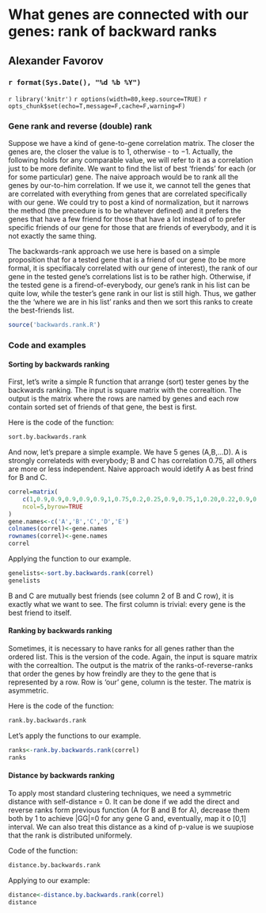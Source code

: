 What genes are connected with our genes: rank of backward ranks
========================================================

Alexander Favorov  
-----------------------------------------------

### `r format(Sys.Date(), "%d %b %Y")` 

`r library('knitr')`
`r options(width=80,keep.source=TRUE)`
`r opts_chunk$set(echo=T,message=F,cache=F,warning=F)`
<!-- cache is off, we save all the neccessary things in Rda -->


### Gene rank and reverse (double) rank

Suppose we have a kind of gene-to-gene correlation matrix. The closer the genes are, the closer the value is to $1$, otherwise - to $-1$. Actually, the following holds for any comparable value, we will refer to it as a correlation just to be more definite. We want to find the list of best 'friends' for each (or for some particular) gene. The naive approach would be to rank all the genes by our-to-him correlation. If we use it, we cannot tell the genes that are correlated with everything from genes that are correlated specifically with our gene. We could try to post a kind of normalization, but it narrows the method (the precedure is to be whatever defined) and it prefers the genes that have a few friend for those that have a lot instead of to prefer specific friends of our gene for those that are friends of everybody, and it is not exactly the same thing.

The backwards-rank approach we use here is based on a simple proposition that for a tested gene that is a friend of our gene (to be more formal, it is specifiacaly correlated with our gene of interest), the rank of our gene in the tested gene's correlations list is to be rather high. Otherwise, if the tested gene is a firend-of-everybody, our gene's rank in his list can be quite low, while the tester's gene rank in our list is still high. Thus, we gather the the 'where we are in his list' ranks and then we sort this ranks to create the best-friends list.


```{r source, echo=FALSE}
source('backwards.rank.R')
```

### Code and examples

#### Sorting by backwards ranking

First, let's write a simple R function that arrange (sort) tester genes by the backwards ranking. The input is square matrix with the correaltion. The output is the matrix where the rows are named by genes and each row contain sorted set of friends of that gene, the best is first.

Here is the code of the function:
```{r show.sort.code}
sort.by.backwards.rank
```

And now, let's prepare a simple example. We have 5 genes (A,B,...D). A is strongly correlateds with everybody; B and C has correlation 0.75, all others are more or less independent. Naive approach would idetify A as best frind for B and C.

```{r}
correl=matrix(
	c(1,0.9,0.9,0.9,0.9,0.9,1,0.75,0.2,0.25,0.9,0.75,1,0.20,0.22,0.9,0.2,0.2,1,0.15,0.9,0.25,.22,.15,1),
	ncol=5,byrow=TRUE
)
gene.names<-c('A','B','C','D','E')
colnames(correl)<-gene.names
rownames(correl)<-gene.names
correl
```

Applying the function to our example.

```{r}
genelists<-sort.by.backwards.rank(correl)
genelists
```

B and C are mutually best friends (see column 2 of B and C row), it is exactly what we want to see. The first column is trivial: every gene is the best friend to itself. 

#### Ranking by backwards ranking

Sometimes, it is necessary to have ranks for all genes rather than the ordered list. This is the version of the code.
Again, the input is square matrix with the correaltion. The output is the matrix of the ranks-of-reverse-ranks that order the genes by how freindly are they to the gene that is represented by a row. Row is 'our' gene, column is the tester. The matrix is asymmetric.

Here is the code of the function:
```{r show.rank.code}
rank.by.backwards.rank
```

Let's apply the functions to our example.

```{r}
ranks<-rank.by.backwards.rank(correl)
ranks
```

#### Distance by backwards ranking

To apply most standard clustering techniques, we need a symmetric distance with self-distance = 0. It can be done if we add the direct and reverse ranks form previous function (A for B and B for A), decrease them both by 1 to achieve |GG|=0 for any gene G and, eventually, map it o [0,1] interval. We can also treat this distance as a kind of p-value is we suupiose that the rank is distributed uniformely.  

Code of the function:
```{r show.distance.code}
distance.by.backwards.rank
```

Applying to our example:

```{r}
distance<-distance.by.backwards.rank(correl)
distance
```

